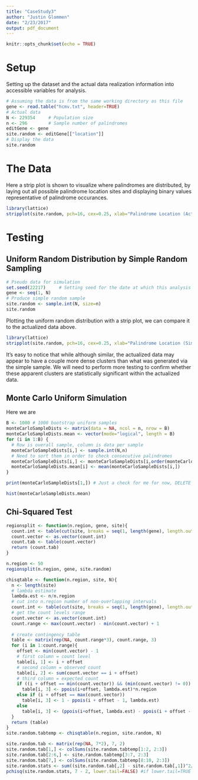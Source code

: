 ```yaml
---
title: "CaseStudy3"
author: "Justin Glommen"
date: "2/23/2017"
output: pdf_document
---
```


```r
knitr::opts_chunk$set(echo = TRUE)
```

# Setup
Setting up the dataset and the actual data realization information into accessible variables for analysis.

```r
# Assuming the data is from the same working directory as this file
gene <- read.table("hcmv.txt", header=TRUE)
# Actual data
N <- 229354     # Population size
n <- 296        # Sample number of palindromes
editGene <- gene
site.random <- editGene[["location"]]
# Display the data
site.random
```

# The Data
Here a strip plot is shown to visualize where palindromes are distributed, by laying out all possible palindrome location sites and displaying binary values representative of palindrome occurances.

```r
library(lattice)
stripplot(site.random, pch=16, cex=0.25, xlab="Palindrome Location (Actualized Data)")
```

# Testing

## Uniform Random Distribution by Simple Random Sampling
```r
# Pseudo data for simulation
set.seed(22217)     # Setting seed for the date at which this analysis was performed
gene <- seq(1, N)
# Produce simple random sample
site.random <- sample.int(N, size=n)
site.random
```

Plotting the uniform random distribution with a strip plot, we can compare it to the actualized data above.

```r
library(lattice)
stripplot(site.random, pch=16, cex=0.25, xlab="Palindrome Location (Simple Random Simulation)")
```

It's easy to notice that while although similar, the actualized data may appear to have a couple more dense clusters than what was generated via the simple sample. We will need to perform more testing to confirm whether these apparent clusters are statistically significant within the actualized data.


## Monte Carlo Uniform Simulation
Here we are 
```r
B <- 1000 # 1000 bootstrap uniform samples
monteCarloSampleDists <- matrix(data = NA, ncol = n, nrow = B)
monteCarloSampleDists.mean <- vector(mode="logical", length = B)
for (i in 1:B) {
  # Row is overall sample, column is data per sample
  monteCarloSampleDists[i,] <- sample.int(N,n)
  # Need to sort them in order to check consecutive palindromes
  monteCarloSampleDists[i,] <- monteCarloSampleDists[i,order(monteCarloSampleDists[i,])]
  monteCarloSampleDists.mean[i] <- mean(monteCarloSampleDists[i,])
}

print(monteCarloSampleDists[1,]) # Just a check for me for now, DELETE ME

hist(monteCarloSampleDists.mean)
```

## Chi-Squared Test
```r
regionsplit <- function(n.region, gene, site){
  count.int <- table(cut(site, breaks = seq(1, length(gene), length.out=n.region+1), include.lowest=TRUE))
  count.vector <- as.vector(count.int)
  count.tab <- table(count.vector)
  return (count.tab)
}

n.region <- 50
regionsplit(n.region, gene, site.random)

chisqtable <- function(n.region, site, N){
  n <- length(site)
  # lambda estimate
  lambda.est <- n/n.region
  # cut into n.region number of non-overlapping intervals
  count.int <- table(cut(site, breaks = seq(1, length(gene), length.out=n.region+1), include.lowest=TRUE))
  # get the count levels range
  count.vector <- as.vector(count.int)
  count.range <- max(count.vector) - min(count.vector) + 1
  
  # create contingency table
  table <- matrix(rep(NA, count.range*3), count.range, 3)
  for (i in 1:count.range){
    offset <- min(count.vector) - 1
    # first column = count level
    table[i, 1] <- i + offset
    # second column = observed count
    table[i, 2] <- sum(count.vector == i + offset)
    # third column = expected count
    if ((i + offset == min(count.vector)) && (min(count.vector) != 0))
      table[i, 3] <- ppois(i+offset, lambda.est)*n.region
    else if (i + offset == max(count.vector))
      table[i, 3] <- 1 - ppois(i + offset - 1, lambda.est)
    else
      table[i, 3] <- (ppois(i+offset, lambda.est) - ppois(i + offset - 1, lambda.est))*n.region
  }
  return (table)
}
site.random.tabtemp <- chisqtable(n.region, site.random, N)

site.random.tab <- matrix(rep(NA, 7*2), 7, 2)
site.random.tab[1,] <- colSums(site.random.tabtemp[1:2, 2:3])
site.random.tab[2:6,] <- site.random.tabtemp[3:7, 2:3]
site.random.tab[7,] <- colSums(site.random.tabtemp[8:10, 2:3])
site.random.stats <- sum((site.random.tab[,2] - site.random.tab[,1])^2/site.random.tab[,2])
pchisq(site.random.stats, 7 - 2, lower.tail=FALSE) #if lower.tail=TRUE then you're testing something else

```
